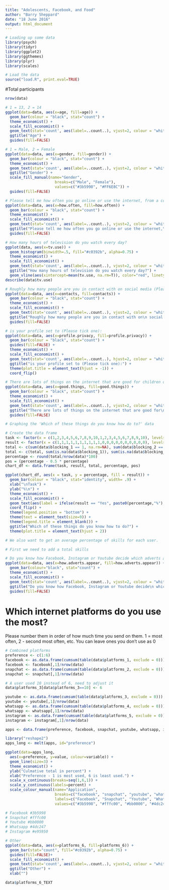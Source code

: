 ```yaml
---
title: "Adolescents, Facebook, and Food"
author: "Barry Sheppard"
date: "18 June 2016"
output: html_document
---
```



```r
# Loading up some data
library(psych)
library(tidyr)
library(ggplot2)
library(ggthemes)
library(plyr)
library(scales)

# Load the data
source("load.R", print.eval=TRUE)

```

#Total participants
```r
nrow(data)
```


```r
# 1 = 13, 2 = 14
ggplot(data=data, aes(x=age, fill=age)) +
  geom_bar(colour = "black", stat="count") +
  theme_economist() +
  scale_fill_economist() +
  geom_text(stat='count', aes(label=..count..), vjust=2, colour = "white") +
  ggtitle("Age") +
  guides(fill=FALSE)
```



```r
# 1 = Male, 2 = Female
ggplot(data=data, aes(x=gender, fill=gender)) +
  geom_bar(colour = "black", stat="count") +
  theme_economist() + 
  geom_text(stat='count', aes(label=..count..), vjust=2, colour = "white") +
  ggtitle("Gender") +
  scale_fill_manual(name="Gender", 
                      breaks=c("Male", "Female"), 
                      values=c("#3b5998", "#FF6E8C")) +
  guides(fill=FALSE)
```


```r
# Please tell me how often you go online or use the internet, from a computer, a mobile phone, a smartphone, or any other device you may use to go online (please tick one):
ggplot(data=data, aes(x=how.often, fill=how.often)) +
  geom_bar(colour = "black", stat="count") +
  theme_economist() + 
  scale_fill_economist() +
  geom_text(stat='count', aes(label=..count..), vjust=2, colour = "white") +
  ggtitle("Please tell me how often you go online or use the internet,\n from a computer, a mobile phone, a smartphone, or any other\n device you may use to go online (please tick one):") +
  guides(fill=FALSE)
```


```r
# How many hours of television do you watch every day?
ggplot(data, aes(x=tv.use)) +
  geom_histogram(binwidth=.5, fill="#c0392b", alpha=0.75) +
  theme_economist() + 
  scale_fill_economist() +
  geom_text(stat='count', aes(label=..count..), vjust=2, colour = "white") +
  ggtitle("How many hours of television do you watch every day?") +
  geom_vline(aes(xintercept=mean(tv.use, na.rm=T)), color="red", linetype="dashed", size=1)
describe(data$tv.use)
```


```r
# Roughly how many people are you in contact with on social media (Please tick one):
ggplot(data=data, aes(x=contacts, fill=contacts)) +
  geom_bar(colour = "black", stat="count") +
  theme_economist() + 
  scale_fill_economist() +
  geom_text(stat='count', aes(label=..count..), vjust=2, colour = "white") +
  ggtitle("Roughly how many people are you in contact with on\n social media (Please tick one):") +
  guides(fill=FALSE)
```


```r
# is your profile set to (Please tick one):
ggplot(data=data, aes(x=profile.privacy, fill=profile.privacy)) +
  geom_bar(colour = "black", stat="count") +
  guides(fill=FALSE) +
  theme_economist() + 
  scale_fill_economist() +
  geom_text(stat='count', aes(label=..count..), hjust=2, colour = "white") +
  ggtitle("is your profile set to (Please tick one):") +
  theme(plot.title = element_text(hjust = -1)) +
  coord_flip() 
```


```r
# There are lots of things on the internet that are good for children of my age (Please tick one):
ggplot(data=data, aes(x=good.things, fill=good.things)) +
  geom_bar(colour = "black", stat="count") +
  theme_economist() + 
  scale_fill_economist() +
  geom_text(stat='count', aes(label=..count..), vjust=2, colour = "white") +
  ggtitle("There are lots of things on the internet that are good for\n children of my age") +
  guides(fill=FALSE)
```


```r
# Graphing the 'Which of these things do you know how do to?' data

# Create the data frame
task <- factor(x = c(1,2,3,4,5,6,7,8,9,10,1,2,3,4,5,6,7,8,9,10), levels = c(1,2,3,4,5,6,7,8,9,10), labels = c("Block unwanted adverts\n or junk mail spam", "Delete the record of which\n sites they have visited", "Change privacy settings on\n social networking profile", "Block messages from someone\n they don't want to hear from", "Find information on how\n to use the internet safely", "Publish a comment on a\n blog, website or forum", "Upload images, videos or\n music onto social meda", "Create a blog", "Update status on social\n networking site used most", "Take a picture or a short video with\n smartphone and upload it on to social media"))
result <- factor(x = c(1,1,1,1,1,1,1,1,1,1,0,0,0,0,0,0,0,0,0,0), levels = c(1,0), labels = c("Yes", "No"))
total <- c(sum(data$blocking_1 == 1, na.rm=NA), sum(data$blocking_2 == 1, na.rm=NA), sum(data$blocking_3 == 1, na.rm=NA), sum(data$blocking_4 == 1, na.rm=NA), sum(data$blocking_5 == 1, na.rm=NA), sum(data$posting_1 == 1, na.rm=NA), sum(data$posting_2 == 1, na.rm=NA), sum(data$posting_3 == 1, na.rm=NA), sum(data$updating_1 == 1, na.rm=NA), sum(data$updating_2 == 1, na.rm=NA))
total <- c(total, sum(is.na(data$blocking_1)), sum(is.na(data$blocking_2)), sum(is.na(data$blocking_3)), sum(is.na(data$blocking_4)), sum(is.na(data$blocking_5)), sum(is.na(data$posting_1)), sum(is.na(data$posting_2)), sum(is.na(data$posting_3)), sum(is.na(data$updating_1)), sum(is.na(data$updating_2)) )
percentage <- round(total/nrow(data)*100)
pos = (percentage - 0.5 * percentage)
chart_df <- data.frame(task, result, total, percentage, pos)

ggplot(chart_df, aes(x = task, y = percentage, fill = result)) + 
  geom_bar(colour = "black", stat="identity", width= .9) +
  xlab("\nTask") +
  ylab("%\n") +
  theme_economist() +
  scale_fill_economist() +
  geom_text(aes(label = ifelse(result == "Yes", paste0(percentage,"%"), ""), y = pos), position = "stack", color='white') +
  coord_flip() + 
  theme(legend.position = "bottom") +
  theme(text = element_text(size=9)) +
  theme(legend.title = element_blank()) +
  ggtitle("Which of these things do you know how to do?") +
  theme(plot.title = element_text(hjust = 2)) 

# We also want to get an average percentage of skills for each user.

# First we need to add a total skills


```


```r
# Do you know how Facebook, Instagram or Youtube decide which adverts appear in your news feed?
ggplot(data=data, aes(x=how.adverts.appear, fill=how.adverts.appear)) +
  geom_bar(colour="black", stat="count") +
  theme_economist() +
  scale_fill_economist() +
  geom_text(stat='count', aes(label=..count..), vjust=2, colour = "white") +
  ggtitle("Do you know how Facebook, Instagram or Youtube decide\n which adverts appear?") +
  guides(fill=FALSE)
```

# Which internet platforms do you use the most? 
Please number them in order of how much time you send on them. 1 = most often, 2 - second most often, etc. 
You can leave ones you don't use as 0


```r
# Combined platforms
preference <- c(1:6)
facebook <- as.data.frame(cumsum(table(data$platforms_1, exclude = 0)))
facebook <- facebook[,1]/nrow(data)
snapchat <- as.data.frame(cumsum(table(data$platforms_2, exclude = 0)))
snapchat <- snapchat[,1]/nrow(data)

# A user used 10 instead of 6, need to adjust it
data$platforms_3[data$platforms_3==10] <- 6

youtube <- as.data.frame(cumsum(table(data$platforms_3, exclude = 0)))
youtube <- youtube[,1]/nrow(data)
whatsapp <- as.data.frame(cumsum(table(data$platforms_4, exclude = 0)))
whatsapp <- whatsapp[,1]/nrow(data)
instagram <- as.data.frame(cumsum(table(data$platforms_5, exclude = 0)))
instagram <- instagram[,1]/nrow(data)

apps <- data.frame(preference, facebook, snapchat, youtube, whatsapp, instagram)

library("reshape2")
apps_long <- melt(apps, id="preference")

ggplot(data=apps_long,
  aes(x=preference, y=value, colour=variable)) +
  geom_line(size=3) + 
  theme_economist() +
  ylab("Culmative total in percent") +
  xlab("Preference - 1 is most used, 6 is least used.") +
  scale_x_continuous(breaks=seq(1,6,1)) +
  scale_y_continuous(labels=percent) +
  scale_colour_manual(name="Application", 
                      breaks=c("facebook", "snapchat", "youtube", "whatsapp", "instagram"), 
                      labels=c("Facebook", "Snapchat", "Youtube", "Whatsapp", "Instagram"),
                      values=c("#3b5998", "#fffc00", "#bb0000", "#4dc247", "#e95950"))

# Facebook #3b5998
# Snapchat #fffc00
# Youtube #bb0000
# Whatsapp #4dc247
# Instagram #e95950
```



```r
# Other
ggplot(data=data, aes(x=platforms_6, fill=platforms_6)) +
  geom_bar(stat="count", fill="#c0392b", alpha=0.75) +
  guides(fill=FALSE)+
  scale_fill_economist() +
  geom_text(stat='count', aes(label=..count..), vjust=2, colour = "white") +
  ggtitle("Other") +
  xlab("") 

data$platforms_6_TEXT

```

